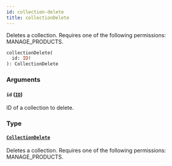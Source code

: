 ```yaml
---
id: collection-delete
title: collectionDelete
---
```



Deletes a collection. Requires one of the following permissions: MANAGE_PRODUCTS.

```graphql
collectionDelete(
  id: ID!
): CollectionDelete
```


### Arguments

#### `id` ([`ID`](../../../developer/api-reference/scalars/id))

ID of a collection to delete.


### Type

#### [`CollectionDelete`](../../../developer/api-reference/objects/collection-delete) 

Deletes a collection. Requires one of the following permissions: MANAGE_PRODUCTS.




